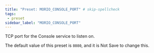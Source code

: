 ```yaml
---
title: "Preset: MORIO_CONSOLE_PORT" # skip-spellcheck
tags:
 - preset
sidebar_label: "MORIO_CONSOLE_PORT"
---
```


TCP port for the Console service to listen on.

<Note>

The default value of this preset is `8080`, and it is <Label style="danger">Not Save</Label> to change this.

</Note>
